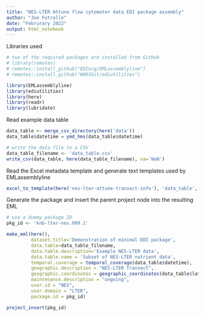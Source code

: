 ```yaml
---
title: "NES-LTER Attune flow cytometer data EDI package assembly"
author: "Joe Futrelle"
date: "Februrary 2022"
output: html_notebook
---
```


Libraries used

```r
# two of the required packages are installed from GitHub
# library(remotes)
# remotes::install_github("EDIorg/EMLassemblyline")
# remotes::install_github("WHOIGit/ediutilities")

library(EMLassemblyline)
library(ediutilities)
library(here)
library(readr)
library(lubridate)
```

Read example data table

```r
data_table <- merge_csv_directory(here('data'))
data_table$datetime = ymd_hms(data_table$datetime)
```

```r
# write the data file to a CSV
data_table_filename <- 'data_table.csv'
write_csv(data_table, here(data_table_filename), na='NaN')
```

Read the Excel metadata template and generate text templates used by
EMLassemblyline

```r
excel_to_template(here('nes-lter-attune-transect-info'), 'data_table', rights='CC0')
```
Generate the package and insert the parent project node into the resulting EML

```r
# use a dummy package ID
pkg_id <- 'knb-lter-nes.999.1'

make_eml(here(),
         dataset.title='Demonstration of minimal EDI package',
         data.table=data_table_filename,
         data.table.description='Example NES-LTER data',
         data.table.name = 'Subset of NES-LTER nutrient data',
         temporal.coverage = temporal_coverage(data_table$datetime),
         geographic.description = "NES-LTER Transect",
         geographic.coordinates = geographic_coordinates(data_table$latitude, data_table$longitude),
         maintenance.description = "ongoing",
         user.id = "NES",
         user.domain = "LTER",
         package.id = pkg_id)

project_insert(pkg_id)
```
